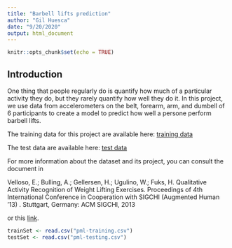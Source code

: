 ```yaml
---
title: "Barbell lifts prediction"
author: "Gil Huesca"
date: "9/20/2020"
output: html_document
---
```


```r
knitr::opts_chunk$set(echo = TRUE)
```

## Introduction

One thing that people regularly do is quantify how much of a particular activity they do, but they rarely quantify how well they do it. In this project, we use data from accelerometers on the belt, forearm, arm, and dumbell of 6 participants to create a model to predict how well a persone perform barbell lifts.

The training data for this project are available here: [training data](https://d396qusza40orc.cloudfront.net/predmachlearn/pml-training.csv)

The test data are available here: [test data](https://d396qusza40orc.cloudfront.net/predmachlearn/pml-testing.csv)

For more information about the dataset and its project, you can consult the document in 

Velloso, E.; Bulling, A.; Gellersen, H.; Ugulino, W.; Fuks, H. Qualitative Activity Recognition of Weight Lifting Exercises. Proceedings of 4th International Conference in Cooperation with SIGCHI (Augmented Human '13) . Stuttgart, Germany: ACM SIGCHI, 2013

or this [link](http://groupware.les.inf.puc-rio.br/har).


```r
trainSet <- read.csv("pml-training.csv")
testSet <- read.csv("pml-testing.csv")
```